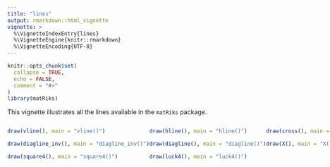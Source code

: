 ```yaml
---
title: "lines"
output: rmarkdown::html_vignette
vignette: >
  %\VignetteIndexEntry{lines}
  %\VignetteEngine{knitr::rmarkdown}
  %\VignetteEncoding{UTF-8}
---
```


```r
knitr::opts_chunk$set(
  collapse = TRUE,
  echo = FALSE, 
  comment = "#>"
)
library(matRiks)
```

This vignette illustrates all the lines  available in the `matRiks` package. 

::::{style="display: flex;"}

:::{}
```r
draw(vline(), main = "vline()")
```


```r
draw(diagline_inv(), main = "diagline_inv()")
```

```r
draw(square4(), main = "square4()")
```


:::

::: {}

```r
draw(hline(), main = "hline()")
```

```r
draw(diagline(), main = "diagline()")
```

```r
draw(luck4(), main = "luck4()")
```

:::


::: {}

```r
draw(cross(), main = "cross()")

```

```r
draw(X(), main = "X()")
```


:::
::::

